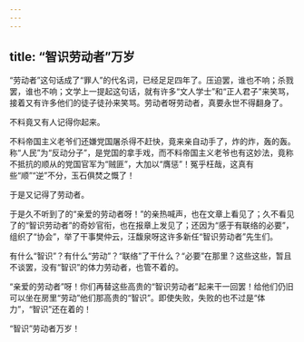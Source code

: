```yaml
---
---
---
```

title: “智识劳动者”万岁
---



“劳动者”这句话成了“罪人”的代名词，已经足足四年了。压迫罢，谁也不响；杀戮罢，谁也不响；文学上一提起这句话，就有许多“文人学士”和“正人君子”来笑骂，接着又有许多他们的徒子徒孙来笑骂。劳动者呀劳动者，真要永世不得翻身了。

不料竟又有人记得你起来。

不料帝国主义老爷们还嫌党国屠杀得不赶快，竟来亲自动手了，炸的炸，轰的轰。称“人民”为“反动分子”，是党国的拿手戏，而不料帝国主义老爷也有这妙法，竟称不抵抗的顺从的党国官军为“贼匪”，大加以“膺惩”！冤乎枉哉，这真有些“顺”“逆”不分，玉石俱焚之慨了！

于是又记得了劳动者。

于是久不听到了的“亲爱的劳动者呀！”的亲热喊声，也在文章上看见了；久不看见了的“智识劳动者”的奇妙官衔，也在报章上发见了；还因为“感于有联络的必要”，组织了“协会”，举了干事樊仲云，汪馥泉呀这许多新任“智识劳动者”先生们。

有什么“智识”？有什么“劳动”？“联络”了干什么？“必要”在那里？这些这些，暂且不谈罢，没有“智识”的体力劳动者，也管不着的。

“亲爱的劳动者”呀！你们再替这些高贵的“智识劳动者”起来干一回罢！给他们仍旧可以坐在房里“劳动”他们那高贵的“智识”。即使失败，失败的也不过是“体力”，“智识”还在着的！

“智识”劳动者万岁！